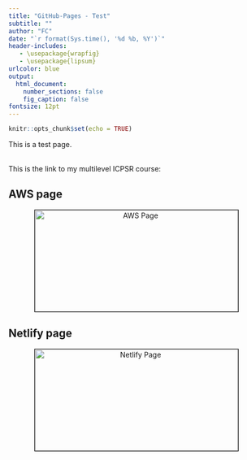 ```yaml
---
title: "GitHub-Pages - Test"
subtitle: ""
author: "FC"
date: "`r format(Sys.time(), '%d %b, %Y')`"
header-includes:
   - \usepackage{wrapfig}
   - \usepackage{lipsum}
urlcolor: blue
output: 
  html_document:
    number_sections: false
    fig_caption: false
fontsize: 12pt
---
```


\newpage
\tableofcontents
\listoftables
\listoffigures

\newpage
```r
knitr::opts_chunk$set(echo = TRUE)
```

This is a test page.
<br><br>


This is the link to my multilevel ICPSR course:

## AWS page
<center>
<a href="https://master.d25pjjdolr5yyg.amplifyapp.com/">
<img border="0" alt="AWS Page" src="./img/main_01.png" width="400" height="200" style="border:1px solid black">
</a>
</center>

## Netlify page
<center>
<a href="https://mlm2020.netlify.app/">
<img border="0" alt="Netlify Page" src="./img/rplot8_4.png" width="400" height="200" style="border:1px solid black">
</a>
</center>

 
